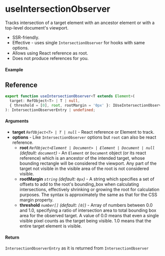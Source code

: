 
<Meta title="Sensor/useIntersectionObserver" component={Example} />

# useIntersectionObserver

Tracks intersection of a target element with an ancestor element or with a top-level document's viewport.

- SSR-friendly.
- Effective - uses single `IntersectionObserver` for hooks with same options.
- Allows using React reference as root.
- Does not produce references for you.

#### Example

<Canvas>
  <Story story={Example} inline />
</Canvas>

## Reference

```ts
export function useIntersectionObserver<T extends Element>(
  target: RefObject<T> | T | null,
  { threshold = [0], root, rootMargin = '0px' }: IUseIntersectionObserverOptions = {}
): IntersectionObserverEntry | undefined;
```

#### Arguments

- **target** _`RefObject<T> | T | null`_ - React reference or Element to track.
- **options** - Like `IntersectionObserver` options but `root` can also be react reference.
  - **root** _`RefObject<Element | Document> | Element | Document | null`_
    _(default: `document`)_ - An `Element` or `Document` object (or its react reference) which is
    an ancestor of the intended target, whose bounding rectangle will be considered the viewport.
    Any part of the target not visible in the visible area of the root is not considered visible.
  - **rootMargin** _`string`_ _(default: `0px`)_ - A string which specifies a set of offsets to add
    to the root's bounding_box when calculating intersections, effectively shrinking or growing the
    root for calculation purposes. The syntax is approximately the same as that for the CSS margin
    property.
  - **threshold** _`number[]`_ _(default: `[0]`)_ - Array of numbers between 0.0 and 1.0, specifying
    a ratio of intersection area to total bounding box area for the observed target. A value of 0.0
    means that even a single visible pixel counts as the target being visible. 1.0 means that the
    entire target element is visible.

#### Return

`IntersectionObserverEntry` as it is returned from `IntersectionObserver`
